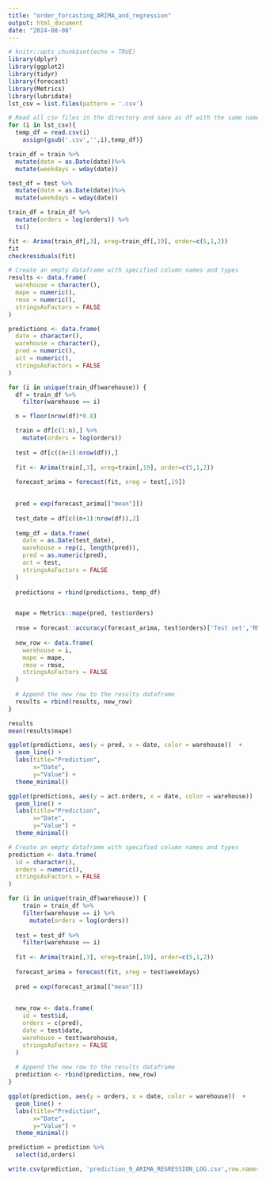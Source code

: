 ```yaml
---
title: "order_forcasting_ARIMA_and_regression"
output: html_document
date: "2024-08-08"
---
```


```r
# knitr::opts_chunk$set(echo = TRUE)
library(dplyr)
library(ggplot2)
library(tidyr)
library(forecast)
library(Metrics)
library(lubridate)
lst_csv = list.files(pattern = '.csv')

# Read all csv files in the directory and save as df with the same name of the file
for (i in lst_csv){
  temp_df = read.csv(i)  
	assign(gsub('.csv','',i),temp_df)}

train_df = train %>% 
  mutate(date = as.Date(date))%>% 
  mutate(weekdays = wday(date))

test_df = test %>% 
  mutate(date = as.Date(date))%>% 
  mutate(weekdays = wday(date)) 
```


```r
train_df = train_df %>% 
  mutate(orders = log(orders)) %>% 
  ts()
```


```r
fit <- Arima(train_df[,3], xreg=train_df[,19], order=c(5,1,2))
fit
checkresiduals(fit)
```


```r
# Create an empty dataframe with specified column names and types
results <- data.frame(
  warehouse = character(),
  mape = numeric(),
  rmse = numeric(),
  stringsAsFactors = FALSE
)

predictions <- data.frame(
  date = character(),
  warehouse = character(),
  pred = numeric(),
  act = numeric(),
  stringsAsFactors = FALSE
)

for (i in unique(train_df$warehouse)) {
  df = train_df %>% 
    filter(warehouse == i) 

  n = floor(nrow(df)*0.8)

  train = df[c(1:n),] %>% 
    mutate(orders = log(orders))
  
  test = df[c((n+1):nrow(df)),] 
  
  fit <- Arima(train[,3], xreg=train[,19], order=c(5,1,2))
  
  forecast_arima = forecast(fit, xreg = test[,19])

  
  pred = exp(forecast_arima[["mean"]])
  
  test_date = df[c((n+1):nrow(df)),2]
  
  temp_df = data.frame(
    date = as.Date(test_date),
    warehouse = rep(i, length(pred)),  
    pred = as.numeric(pred),
    act = test,
    stringsAsFactors = FALSE
  ) 
  
  predictions = rbind(predictions, temp_df)


  mape = Metrics::mape(pred, test$orders)
  
  rmse = forecast::accuracy(forecast_arima, test$orders)['Test set','RMSE']
  
  new_row <- data.frame(
    warehouse = i,
    mape = mape,
    rmse = rmse,
    stringsAsFactors = FALSE
  )
  
  # Append the new row to the results dataframe
  results = rbind(results, new_row)
}

results
mean(results$mape)
```


```r
ggplot(predictions, aes(y = pred, x = date, color = warehouse))  +
  geom_line() +
  labs(title="Prediction",
       x="Date",
       y="Value") +
  theme_minimal()

ggplot(predictions, aes(y = act.orders, x = date, color = warehouse))  +
  geom_line() +
  labs(title="Prediction",
       x="Date",
       y="Value") +
  theme_minimal()
```


```r

# Create an empty dataframe with specified column names and types
prediction <- data.frame(
  id = character(),
  orders = numeric(),
  stringsAsFactors = FALSE
)

for (i in unique(train_df$warehouse)) {
    train = train_df %>% 
    filter(warehouse == i) %>% 
      mutate(orders = log(orders))
  
  test = test_df %>% 
    filter(warehouse == i)
  
  fit <- Arima(train[,3], xreg=train[,19], order=c(5,1,2))
  
  forecast_arima = forecast(fit, xreg = test$weekdays)
  
  pred = exp(forecast_arima[["mean"]])

  
  new_row <- data.frame(
    id = test$id,
    orders = c(pred),
    date = test$date,
    warehouse = test$warehouse,
    stringsAsFactors = FALSE
  )
  
  # Append the new row to the results dataframe
  prediction <- rbind(prediction, new_row)
}

```

```r
ggplot(prediction, aes(y = orders, x = date, color = warehouse))  +
  geom_line() +
  labs(title="Prediction",
       x="Date",
       y="Value") +
  theme_minimal()
```



```r
prediction = prediction %>% 
  select(id,orders) 
```


```r
write.csv(prediction, 'prediction_9_ARIMA_REGRESSION_LOG.csv',row.names = FALSE)
```


